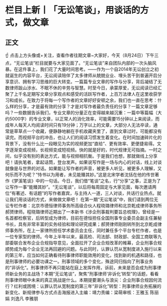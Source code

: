 # 栏目上新丨「无讼笔谈」，用谈话的方式，做文章
## 正文
☝ 点击上方头像或+关注，查看作者往期文章~大家好，今天（8月24日）下午三点，“无讼笔谈”栏目就要与大家见面了。“无讼笔谈”来自团队内部的一次头脑风暴。在这件事上，我们花了大量时间思考。——作为一个自2014年无讼创立之初就诞生的内容平台，无讼阅读陪伴了太多律师从兢兢业业、埋头苦干到普遍开启分享意识、拥有学习思维的巨大转变。一篇篇专业文章的写作与分享，背后凝结了无数律师跋山涉水、不眠不休的辛劳与智慧。时至今日，承蒙厚爱，无讼阅读已经汇聚了上千名定期写文章分享观点和感受的活跃写作者，上百万法律人在这里收获学习和成长。在致力于将每一个写作者的文章好好安顿之余，我们也一直在思考：什么样的分享，才是最有效的分享？才是对写作者最负责任的分享？一篇文章足够吗？一些数据告诉我们，专业文章的分量正在变得越来越沉重：一篇中等篇幅（大约5000字）的专业文章，以正常人的消化效率，可能需要15分钟以上来阅读，而成年人每天人均阅读时间只有19分钟；万字以上的文章，大部分人无法卒读，通常是草草点一个收藏，便静静地躺在手机收藏夹里了，直到文章过时，可能都没有读完。而视频平台的冲击，也让人们的阅读习惯发生着变化。在时间加速碎片化的背景下，没有什么比一段眼见为实的视频更加“直给”、更有效率、更便捷易得。文字逐渐变成视频，长视频变成短视频。快的就是好的，时代规律无可指摘。一时之间，似乎没有别的表达方式，能与视频相抗衡。于是我们也想，那就做线上分享吧！请执笔者，拿起话筒，登台发声。如果说写作是一场与内心的对话，线上对谈就像是与世界的对话。如果能让写作者的声音，被更多人听见，被更多人理解，又何乐而不为呢？“恃书以为用者，未见能臻其妙。”这是北宋学者沈括在他的传世著作《梦溪笔谈》中的一句话。今日，我们借“笔谈”之名，行“分享”之事，正是为了让写作一事“能臻其妙”。“无讼笔谈”，以后将每周固定与大家见面，每次邀请两位“有著述、有话题”的写作者嘉宾，与主持人一道，三人对谈，共话行业热点。就让我们用谈话的方式，来做做文章吧！ 在第一期“无讼笔谈”中，我们请到两位无讼专栏作者：北京市德恒律师事务所高级合伙人程晓璐律师和北京乾成律师事务所郝赟律师。程晓璐律师近期出了一本新书《涉企刑事裁判要旨总梳理》，曾经是一名首都检察官，后转型成为律师，目前在德恒担任全国刑事专业委员会副主任兼秘书长，具有非常丰富的实务经验和理论研究成果；郝赟律师刚刚转所到北京乾成律师事务所，在上一家律所担任学术委员会主任，同时兼任多个平台专栏作者，也是一位专家型的律师。今年上半年以来，最高检、司法部、财政部、全国工商联等九部委联合发布企业合规指导意见，全面拉开了企业合规改革的帷幕，企业刑事合规顺势成为每个企业无法再回避的问题。与此同时，认罪认罚从宽制度进入施行以来的第三年，应当如何正确看待刑事律师职能效用的变化，找到新的机遇和路径，也是刑事律师的必要功课之一。刑事领域的多个变化，殊途同归指向了刑事业务的“非诉化”。刑事律师不再只能站在庭上发挥作用，诉前，未来是否会成为刑事律师新业务的主战场？本期“无讼笔谈”，聚焦“刑事律师‘非诉化’转型”的话题，看看刑事律师眼中未来的真正挑战是什么。本期提要潮头与浪尖：企业刑事合规因何流行？红利或困境：认罪认罚从宽制度的第三年“非诉化”转型：刑事律师业务拓展的新变化、新规律参与方式点击海报进入主编：靖力责编：梁萌审核：王雅玉 陈丽娟 刘逸凡 李雅朋